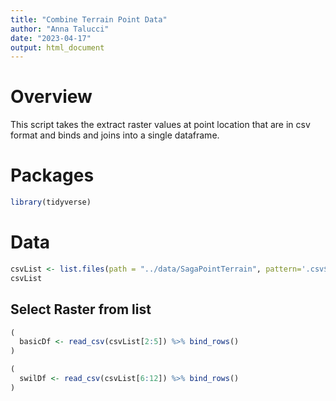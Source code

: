 ```yaml
---
title: "Combine Terrain Point Data"
author: "Anna Talucci"
date: "2023-04-17"
output: html_document
---
```


# Overview
This script takes the extract raster values at point location that are in csv format and binds and joins into a single dataframe. 


# Packages
```r
library(tidyverse)
```

# Data
```r
csvList <- list.files(path = "../data/SagaPointTerrain", pattern='.csv$', all.files= T, full.names= T)
csvList
```
## Select Raster from list
```r
( 
  basicDf <- read_csv(csvList[2:5]) %>% bind_rows()
)
```

```r
( 
  swilDf <- read_csv(csvList[6:12]) %>% bind_rows()
)
```